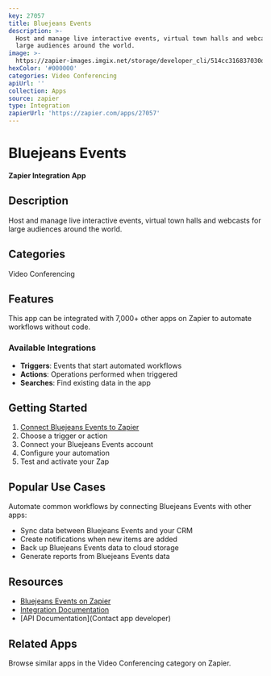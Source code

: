 ```yaml
---
key: 27057
title: Bluejeans Events
description: >-
  Host and manage live interactive events, virtual town halls and webcasts for
  large audiences around the world.
image: >-
  https://zapier-images.imgix.net/storage/developer_cli/514cc316837030def8e1c9b43430c9ac_2.png?auto=format%2Ccompress&ixlib=python-3.0.0&q=50
hexColor: '#000000'
categories: Video Conferencing
apiUrl: ''
collection: Apps
source: zapier
type: Integration
zapierUrl: 'https://zapier.com/apps/27057'
---
```

# Bluejeans Events

**Zapier Integration App**

## Description

Host and manage live interactive events, virtual town halls and webcasts for large audiences around the world.

## Categories

Video Conferencing

## Features

This app can be integrated with 7,000+ other apps on Zapier to automate workflows without code.

### Available Integrations

- **Triggers**: Events that start automated workflows
- **Actions**: Operations performed when triggered
- **Searches**: Find existing data in the app

## Getting Started

1. [Connect Bluejeans Events to Zapier](https://zapier.com/apps/27057)
2. Choose a trigger or action
3. Connect your Bluejeans Events account
4. Configure your automation
5. Test and activate your Zap

## Popular Use Cases

Automate common workflows by connecting Bluejeans Events with other apps:

- Sync data between Bluejeans Events and your CRM
- Create notifications when new items are added
- Back up Bluejeans Events data to cloud storage
- Generate reports from Bluejeans Events data

## Resources

- [Bluejeans Events on Zapier](https://zapier.com/apps/27057)
- [Integration Documentation](https://zapier.com/apps/27057/integrations)
- [API Documentation](Contact app developer)

## Related Apps

Browse similar apps in the Video Conferencing category on Zapier.
